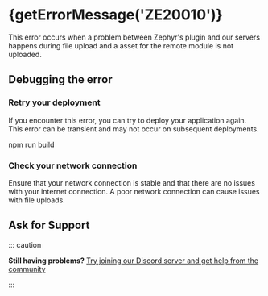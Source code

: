 
# {getErrorMessage('ZE20010')}

<ErrorInfo code="ZE20010" browser />

This error occurs when a problem between Zephyr's plugin and our servers happens during file upload and a asset for the remote module is not uploaded.

## Debugging the error

<Steps>

### Retry your deployment

If you encounter this error, you can try to deploy your application again. This error can be transient and may not occur on subsequent deployments.

npm run build

### Check your network connection

Ensure that your network connection is stable and that there are no issues with your internet connection. A poor network connection can cause issues with file uploads.

</Steps>

## Ask for Support

::: caution

**Still having problems?** [Try joining our Discord server and get help from the community](https://zephyr-cloud.io/discord)

:::
